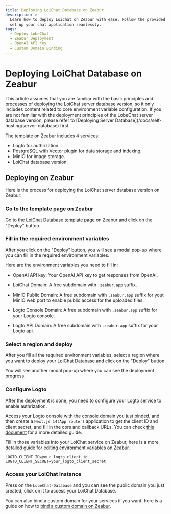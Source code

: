 ```yaml
---
title: Deploying LoiChat Database on Zeabur
description: >-
  Learn how to deploy LoiChat on Zeabur with ease. Follow the provided steps to
  set up your chat application seamlessly.
tags:
  - Deploy LobeChat
  - Zeabur Deployment
  - OpenAI API Key
  - Custom Domain Binding
---
```


# Deploying LoiChat Database on Zeabur

<Callout type="info">
  This article assumes that you are familiar with the basic principles and processes of deploying
  the LoiChat server database version, so it only includes content related to core environment
  variable configuration. If you are not familiar with the deployment principles of the LobeChat
  server database version, please refer to [Deploying Server
  Database](/docs/self-hosting/server-database) first.
</Callout>

The template on Zeabur includes 4 services:
- Logto for authrization.
- PostgreSQL with Vector plugin for data storage and indexing.
- MinIO for image storage.
- LoiChat database version.

## Deploying on Zeabur

Here is the process for deploying the LoiChat server database version on Zeabur:

<Steps>

### Go to the template page on Zeabur

Go to the [LoiChat Database template page](https://zeabur.com/templates/RRSPSD) on Zeabur and click on the "Deploy" button.

### Fill in the required environment variables

After you click on the "Deploy" button, you will see a modal pop-up where you can fill in the required environment variables.

Here are the environment variables you need to fill in:

- OpenAI API key: Your OpenAI API key to get responses from OpenAI.

- LoiChat Domain: A free subdomain with `.zeabur.app` suffix.

- MinIO Public Domain: A free subdomain with `.zeabur.app` suffix for yout MinIO web port to enable public access for the uploaded files.

- Logto Console Domain: A free subdomain with `.zeabur.app` suffix for your Logto console.

- Logto API Domain: A free subdomain with `.zeabur.app` suffix for your Logto api.


### Select a region and deploy

After you fill all the required environment variables, select a region where you want to deploy your LoiChat Database and click on the "Deploy" button.

You will see another modal pop-up where you can see the deployment progress.

### Configure Logto

After the deployment is done, you need to configure your Logto service to enable authrization.

Access your Logto console with the console domain you just binded, and then create a `Next.js 14(App router)` application to get the client ID and client secret, and fill in the cors and callback URLs.
You can check [this document](../advanced/auth.mdx) for a more detailed guide.

Fill in those variables into your LoiChat service on Zeabur, here is a more detailed guide for [editing environment variables on Zeabur](https://zeabur.com/docs/deploy/variables).

```
LOGTO_CLIENT_ID=your_logto_client_id
LOGTO_CLIENT_SECRET=your_logto_client_secret
```

### Access your LoiChat Instance

Press on the `LobeChat-Database` and you can see the public domain you just created, click on it to access your LoiChat Database.

You can also bind a custom domain for your services if you want, here is a guide on how to [bind a custom domain on Zeabur](https://zeabur.com/docs/deploy/domain-binding).

</Steps>
